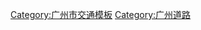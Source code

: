 {{Navbox
|name = 广州市主要道路
|title = [[广州市|广州]][[:Category:广州市道路|主要道路]]
|listclass  = hlist
|state = {{{state<includeonly>|collapsed</includeonly>}}}
 
|group1 = 東西方向
|list1 = 
* [[广园路]]
* [[环市路 (广州)|环市路]]
* [[天河路 (广州)|天河路]]
* [[中山大道 (广州)|中山大道]]
* [[黄埔东路]]
* [[东风路 (广州)|东风路]]
* [[中山路 (广州)|中山路]]
* [[黄埔大道]]
* [[鹤洞路]]
* [[昌岗路]]
* [[新港路]]
* [[新滘路 (广州)|新滘路]] 
 
|group2 = 南北方向
|list2 = 
* [[云城西路]]—[[廣雲路]]—[[空港大道]]
* [[康王路]]
* [[工业大道 (广州)|工业大道]]
* [[人民路 (广州)|人民路]]
* [[机场路 (广州)|机场路]]
* [[解放路 (广州市)|解放路]]
* [[广州起义路]]
* [[江南大道 (廣州)|江南大道]]
* [[白云大道]]
* [[下塘西路]]
* [[童心路 (广州)|童心路]]
* [[小北路]]
* [[仓边路]]
* [[农林下路]]
* [[东湖路 (广州)|东湖路]]
* [[东晓路]]
* [[东晓南路高架]]
* [[广州大道]]
* [[科韵路 (广州)|科韵路]]
* [[番禺大道]]
* [[车陂路]]
* [[大观路]]
* [[汇彩路]]
 
|group3 = 其它主要道路
|list3 = 
* [[黄石路_(广州)|黄石路]]
* [[增槎路]]
* [[南岸路]]
* [[黄沙大道]]
* [[六二三路]]
* [[沿江路 (广州)|沿江路]]
* [[双桥路]]
* [[西湾路]]
* [[西槎路]]
* [[荔湾路]]
* [[三元里大道]]
* [[先烈路 (广州)|先烈路]]
* [[禺东西路]]
* [[燕岭路]]
* [[天源路]]
* [[天河北路]]
* [[寺右新马路]]
* [[花城大道]]
* [[临江大道 (广州)|临江大道]]
* [[滨江路 (广州)|滨江路]]
* [[宝岗大道]]
* [[南洲路]]
* [[芳村大道]]
* [[花地大道]]
* [[龙溪大道]]
 
|group4 = 高架路
|list4 = 
* [[人民路高架]]
* [[东濠涌高架]]
* [[东晓南高架]]
* [[同德围南北高架]]
 
|group5 = 过江桥梁
|list5 = 
* [[珠江大桥]]
* [[人民桥 (广州)|人民桥]]
* [[解放大桥 (广州)|解放大桥]]
* [[海珠桥]]
* [[江湾大桥 (广州)|江湾桥]]
* [[海印桥]]
* [[广州大桥 (广州)|广州大桥]]
* [[猎德大桥]]
* [[华南大桥]]
* [[琶洲大桥]]
* '''[[东圃大桥]]'''
** '''[[广州环城高速公路|环城高速（东环）]]'''
* '''[[黄埔大桥]]'''
** '''[[广澳高速公路|G4<sub>W</sub>]]'''
* [[东江大桥]]
 
|group6 = 隧道
|list6 = 
* [[珠江隧道]]
* [[洲头咀隧道]]
* [[仑头隧道]]
* [[官洲隧道]]
* [[如意坊隧道]]*
* [[康王路隧道]]*
 
|group7 = 环路(包括环状高速路)
|list7 = 
* [[环岛路 (广州)|环岛路]]*
* [[广州内环路|内环路]]
* [[广州城市快捷路|城市快捷路]]
* '''[[广州环城高速公路|S81]]'''
* '''[[广州绕城高速公路|G15<sub>08</sub>]]'''
** '''[[广州北二环高速公路|北二环]]'''
** '''[[广州西二环高速公路|西二环]]'''
** '''[[广州东二环高速公路|东二环]]'''
** '''[[广州南二环高速公路|南二环]]'''
* '''[[珠三角环线高速公路|G94]]'''
** '''[[广州北三环高速公路|北三环]]'''
* '''[[肇花高速公路|肇花高速]]）'''
 
|group8 = 快速路
|list8 = 
* '''[[华南快速干线|华南快线（S4）]]'''
** '''[[华南快速干线|华南快线<sub>（西）</sub>]]'''
* '''[[华南快速干线|华南快线三期（S8）]]'''
** '''[[华南快速干线|华南快线三期]]'''
* [[广园快速路|广园快速路]]
* '''[[南沙港快速路|南沙港快速（S73）]]'''
* [[新光快速路]]
* [[南大干线]]
* '''[[新化快速路|新化快速路（S81<sub>11</sub>）]]'''
* '''[[黄榄快速]]（S76）'''
 
|group9 = [[:Category:广州高速公路|高速公路]]
|list9 = 
* [[京港澳高速公路|G4]]
* [[广澳高速公路|G4<sub>25</sub>]]
* [[广清高速公路|G04<sub>21</sub>（原S110）]]
* [[广乐高速公路|G04<sub>23</sub>]]
* [[沈海高速公路|G15]]
* [[广惠高速公路|G35]]
* [[大广高速公路|G45]]
* [[广三高速公路|G55]]
* [[莞佛高速公路|G94<sub>11</sub>]]
* [[广连高速公路|S1]]*
* [[广河高速公路|S2]]
* [[广深沿江高速公路|S3]]
* [[广台高速公路|S5]]*
* [[广龙高速公路|S6]]*
* [[广佛肇高速公路|S8]]
* [[汕湛高速公路惠清段|S14]]*
* [[广佛高速公路|S15]]
* [[佛清从高速公路|S16]]*
* [[花莞高速公路|S18]]*
* [[广中江高速公路|S20]]*
* [[从莞深高速公路|S29]]
* [[东新高速公路|S39]]
* [[广州机场高速公路|S41]]
* [[广珠西线高速公路|S43]]
* [[广佛江珠高速公路|S47]]*
* [[广三高速公路|S55]]
 
|group10 = [[中华人民共和国国道|国道]]
|list10 = 
* [[105国道|G105]]（京澳线）
* [[106国道|G106]]（京广线）
* [[107国道|G107]]（京港线（[[广深公路|广深公路]]））
* [[321国道|G321]]（广蓉线）
* [[324国道|G324]]（福昆线（[[广汕公路]]））
* [[325国道|G325]]（广南线）
|belowstyle= text-align:center
|below = 注：带有'''*'''号表示在建或规划的道路，'''粗体'''为高速公路
}}<noinclude>
[[Category:广州市交通模板]]
[[Category:广州道路]]
</noinclude>